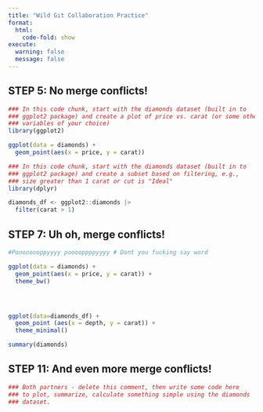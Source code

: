 ```yaml
---
title: "Wild Git Collaboration Practice"
format: 
  html:
    code-fold: show
execute: 
  warning: false
  message: false
---
```



## STEP 5: No merge conflicts!

```r
### In this code chunk, start with the diamonds dataset (built in to
### ggplot2 package) and create a plot of price vs. carat (or some other
### variables of your choice)
library(ggplot2)

ggplot(data = diamonds) +
  geom_point(aes(x = price, y = carat))

```

```r
### In this code chunk, start with the diamonds dataset (built in to
### ggplot2 package) and create a subset based on filtering, e.g., 
### size greater than 1 carat or cut is "Ideal"
library(dplyr)

diamonds_df <- ggplot2::diamonds |>
  filter(carat > 1)

```

## STEP 7: Uh oh, merge conflicts!

```r
#Poooooooppyyyy pooooppppyyyy # Dont you fucking say word

ggplot(data = diamonds) +
  geom_point(aes(x = price, y = carat)) +
  theme_bw()




ggplot(data=diamonds_df) +
  geom_point (aes(x = depth, y = carat)) +
  theme_minimal()

summary(diamonds)

```



## STEP 11: And even more merge conflicts!

```r
### Both partners - delete this comment, then write some code here
### to plot, summarize, calculate something simple using the diamonds
### dataset.


```
